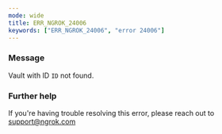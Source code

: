 ```yaml
---
mode: wide
title: ERR_NGROK_24006
keywords: ["ERR_NGROK_24006", "error 24006"]
---
```



### Message

Vault with ID `ID` not found.

<ErrorDetails />

### Further help

If you're having trouble resolving this error, please reach out to [support@ngrok.com](mailto:support@ngrok.com?subject=Help%20with%20ERR_NGROK_24006)
